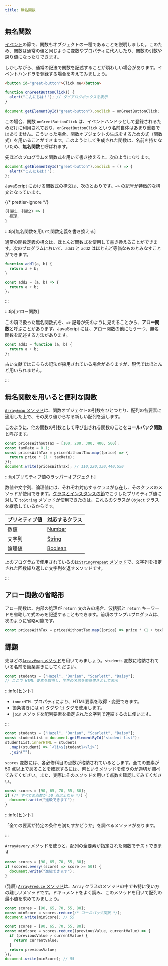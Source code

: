 ```yaml
---
title: 無名関数
---
```


## 無名関数

[イベント](/docs/trial-session/events/)の節で、関数もオブジェクトの一種であることを説明しました。このため、関数は通常の値と同じように変数やプロパティに代入したり、関数の引数や戻り値になったりできます。

しかしながら、通常の記法で関数を記述することが煩わしい場合があります。イベントハンドラを登録する場合を考えてみましょう。

```html title="index.html"
<button id="greet-button">Click me</button>
```

```javascript title="script.js"
function onGreetButtonClick() {
  alert("こんにちは！"); // ダイアログボックスを表示
}

document.getElementById("greet-button").onclick = onGreetButtonClick;
```

<ViewSource url={import.meta.url} path="_samples/normal-event-handler" />

この場合、関数 `onGreetButtonClick` は、イベントハンドラとして登録されるためだけに利用されており、`onGreetButtonClick` という名前自体はあまり重要ではありません。こういった場合、関数オブジェクトの生成をするための式（関数式）を用いることができます。このようにして生成された関数は、名前を持たないため、**無名関数**と呼ばれます。

先ほどのプログラムを関数式を用いて書き換えると、次のようになります。

```javascript title="script.js"
document.getElementById("greet-button").onclick = () => {
  alert("こんにちは！");
};
```

<ViewSource url={import.meta.url} path="_samples/using-anonymous-function" />

JavaScript における関数式の構文は、次のとおりです。`=>` の記号が特徴的な構文となっています。

{/* prettier-ignore */}
```javascript
(引数1, 引数2) => {
  処理;
}
```

:::tip[無名関数を用いて関数定義を書き換える]

通常の関数定義の構文は、ほとんど関数式を使用して書き換えることができます。次のプログラムにおいて、`add1` と `add2` はほとんど等価なものとみなすことができます。

```javascript
function add1(a, b) {
  return a + b;
}

const add2 = (a, b) => {
  return a + b;
};
```

:::

:::tip[アロー関数]

この項で扱った無名関数式を、`=>` 記号が矢のように見えることから、<Term>**アロー関数**</Term>と呼ぶことがあります。JavaScript には、アロー関数の他にもう一つ、無名関数を記述する方法があります。

```javascript
const add3 = function (a, b) {
  return a + b;
};
```

古い文献ではこちらの記法が採用されている場合がありますが、現代ではほとんど用いられません。

:::

## 無名関数を用いると便利な関数

[`Array#map` メソッド](https://developer.mozilla.org/ja/docs/Web/JavaScript/Reference/Global_Objects/Array/map)は、関数オブジェクトの引数をひとつとり、配列の各要素に適用した上で、その戻り値からなる新しい配列を返します。

このように、他の関数の引数として呼び出される関数のことを<Term>**コールバック関数**</Term>と呼びます。

```javascript
const pricesWithoutTax = [100, 200, 300, 400, 500];
const taxRate = 0.1;
const pricesWithTax = pricesWithoutTax.map((price) => {
  return price * (1 + taxRate);
});
document.write(pricesWithTax); // 110,220,330,440,550
```

:::tip[プリミティブ値のラッパーオブジェクト]

数値や文字列、論理値には、それぞれ対応するクラスが存在し、そのクラスのメソッドが使用できます。[クラスとインスタンスの節](/docs/browser-apps/class/)でこうしたプリミティブ値に対して `toString` メソッドが使用できたのは、これらのクラスが `Object` クラスを継承しているからです。

| プリミティブ値 | 対応するクラス                                                                                   |
| -------------- | ------------------------------------------------------------------------------------------------ |
| 数値           | [Number](https://developer.mozilla.org/ja/docs/Web/JavaScript/Reference/Global_Objects/Number)   |
| 文字列         | [String](https://developer.mozilla.org/ja/docs/Web/JavaScript/Reference/Global_Objects/String)   |
| 論理値         | [Boolean](https://developer.mozilla.org/ja/docs/Web/JavaScript/Reference/Global_Objects/Boolean) |

上のプログラムで使用されているのは[`String#repeat` メソッド](https://developer.mozilla.org/ja/docs/Web/JavaScript/Reference/Global_Objects/String/repeat)で、文字列を指定された回数繰り返した文字列を返すメソッドです。

:::

## アロー関数の省略形

アロー関数は、内部の処理が `return` 文のみの場合、波括弧と `return` キーワードを省略して式のみを記述することもできます。前項のサンプルプログラムは、次のように省略可能です。

```javascript
const pricesWithTax = pricesWithoutTax.map((price) => price * (1 + taxRate));
```

## 課題

先ほどの[`Array#map` メソッド](https://developer.mozilla.org/ja/docs/Web/JavaScript/Reference/Global_Objects/Array/map)を用いてみましょう。`students` 変数に格納されている名前を箇条書きにしてください。

```javascript
const students = ["Hazel", "Dorian", "Scarlett", "Daisy"];
// ここで HTML 要素を取得し、学生の名前を箇条書きとして表示
```

:::info[ヒント]

- `innerHTML` プロパティにより、HTML要素を取得・変更できます。
- 箇条書きには `ul` タグや `li` タグを使用します。
- `join` メソッドを配列要素を指定された文字列で連結するのに使います。

:::

<Answer title="箇条書き">

```javascript
const students = ["Hazel", "Dorian", "Scarlett", "Daisy"];
const studentList = document.getElementById("student-list");
studentList.innerHTML = students
  .map((student) => `<li>${student}</li>`)
  .join("");
```

<ViewSource url={import.meta.url} path="_samples/map" />

</Answer>

`scores` 変数には、各必修科目の点数が格納されているとします。全ての要素が 50 点以上であることを確認するには、何というメソッドを使うのが適切か調べてみてください。また、実際にそのメソッドを用いて点数を確認してみてください。

```javascript
const scores = [90, 65, 70, 55, 80];
if (/* すべての点数が 50 点以上なら */) {
  document.write("進級できます");
}
```

:::info[ヒント]

「全ての要素が特定の条件を満たすかどうか」を調べるメソッドがあります。

:::

<Answer title="進級可能？">

`Array#every` メソッドを使うと、配列の全要素が指定された関数でテストできます

```javascript
const scores = [90, 65, 70, 55, 80];
if (scores.every((score) => score >= 50)) {
  document.write("進級できます");
}
```

<ViewSource url={import.meta.url} path="_samples/every" />

</Answer>

(発展) [`Array#reduce` メソッド](https://developer.mozilla.org/ja/docs/Web/JavaScript/Reference/Global_Objects/Array/reduce)は、`Array` クラスのメソッドの中でも特に使い方の難しいメソッドです。ドキュメントをよく読み、このメソッドを用いて配列の最小値を求めてみましょう。

```javascript
const scores = [90, 65, 70, 55, 80];
const minScore = scores.reduce(/* コールバック関数 */);
document.write(minScore); // 55
```

<Answer title="Array#reduce メソッドの使い方">

```javascript
const scores = [90, 65, 70, 55, 80];
const minScore = scores.reduce((previousValue, currentValue) => {
  if (previousValue > currentValue) {
    return currentValue;
  }
  return previousValue;
});
document.write(minScore); // 55
```

<ViewSource url={import.meta.url} path="_samples/reduce" />

</Answer>

